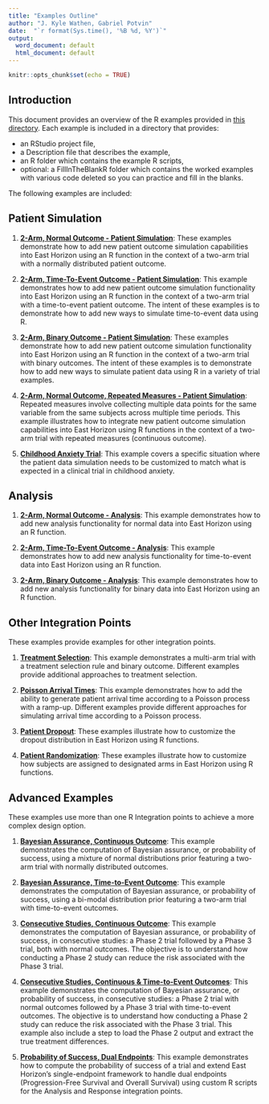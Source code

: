 ```yaml
---
title: "Examples Outline"
author: "J. Kyle Wathen, Gabriel Potvin"
date:  "`r format(Sys.time(), '%B %d, %Y')`"
output:
  word_document: default
  html_document: default
---
```


```r
knitr::opts_chunk$set(echo = TRUE)
```

## Introduction 
This document provides an overview of the R examples provided in [this directory](https://github.com/Cytel-Inc/CyneRgy/tree/main/inst/Examples). Each example is included in a directory that provides:

- an RStudio project file, 
- a Description file that describes the example, 
- an R folder which contains the example R scripts,
- optional: a FillInTheBlankR folder which contains the worked examples with various code deleted so you can practice and fill in the blanks. 

The following examples are included:

## Patient Simulation 

1. **[2-Arm, Normal Outcome - Patient Simulation](2ArmNormalOutcomePatientSimulationDescription.html)**: These examples demonstrate how to add new patient outcome simulation capabilities into East Horizon using an R function in the context of a two-arm trial with a normally distributed patient outcome.

1. **[2-Arm, Time-To-Event Outcome - Patient Simulation](2ArmTimeToEventOutcomePatientSimulationDescription.html)**: This example demonstrates how to add new patient outcome simulation functionality into East Horizon using an R function in the context of a two-arm trial with a time-to-event patient outcome. The intent of these examples is to demonstrate how to add new ways to simulate time-to-event data using R.  

1. **[2-Arm, Binary Outcome - Patient Simulation](2ArmBinaryOutcomePatientSimulation.html)**: These examples demonstrate how to add new patient outcome simulation functionality into East Horizon using an R function in the context of a two-arm trial with binary outcomes. The intent of these examples is to demonstrate how to add new ways to simulate patient data using R in a variety of trial examples.

1. **[2-Arm, Normal Outcome, Repeated Measures - Patient Simulation](2ArmNormalRepeatedMeasuresResponseGeneration.html)**: Repeated measures involve collecting multiple data points for the same variable from the same subjects across multiple time periods. This example illustrates how to integrate new patient outcome simulation capabilities into East Horizon using R functions in the context of a two-arm trial with repeated measures (continuous outcome).

1. **[Childhood Anxiety Trial](ChildhoodAnxiety.html)**: This example covers a specific situation where the patient data simulation needs to be customized to match what is expected in a clinical trial in childhood anxiety.

## Analysis 

1. **[2-Arm, Normal Outcome - Analysis](2ArmNormalOutcomeAnalysisDescription.html)**: This example demonstrates how to add new analysis functionality for normal data into East Horizon using an R function.

1. **[2-Arm, Time-To-Event Outcome - Analysis](2ArmTimeToEventOutcomeAnalysisDescription.html)**: This example demonstrates how to add new analysis functionality for time-to-event data into East Horizon using an R function.

1. **[2-Arm, Binary Outcome - Analysis](2ArmBinaryOutcomeAnalysisDescription.html)**: This example demonstrates how to add new analysis functionality for binary data into East Horizon using an R function.

## Other Integration Points

These examples provide examples for other integration points. 

1. **[Treatment Selection](TreatmentSelectionDescription.html)**: This example demonstrates a multi-arm trial with a treatment selection rule and binary outcome. Different examples provide additional approaches to treatment selection. 

1. **[Poisson Arrival Times](GeneratePoissonArrival.html)**: This example demonstrates how to add the ability to generate patient arrival time according to a Poisson process with a ramp-up. Different examples provide different approaches for simulating arrival time according to a Poisson process. 

1. **[Patient Dropout](PatientDropout.html)**: These examples illustrate how to customize the dropout distribution in East Horizon using R functions.

1. **[Patient Randomization](PatientRandomization.html)**: These examples illustrate how to customize how subjects are assigned to designated arms in East Horizon using R functions.

## Advanced Examples

These examples use more than one R Integration points to achieve a more complex design option. 

1. **[Bayesian Assurance, Continuous Outcome](BayesianAssuranceContinuous.html)**: This example demonstrates the computation of Bayesian assurance, or probability of success, using a mixture of normal distributions prior featuring a two-arm trial with normally distributed outcomes.

1. **[Bayesian Assurance, Time-to-Event Outcome](BayesianAssuranceTimeToEvent.html)**: This example demonstrates the computation of Bayesian assurance, or probability of success, using a bi-modal distribution prior featuring a two-arm trial with time-to-event outcomes.

1. **[Consecutive Studies, Continuous Outcome](ConsecutiveStudiesContinuous.html)**: This example demonstrates the computation of Bayesian assurance, or probability of success, in consecutive studies: a Phase 2 trial followed by a Phase 3 trial, both with normal outcomes. The objective is to understand how conducting a Phase 2 study can reduce the risk associated with the Phase 3 trial.

1. **[Consecutive Studies, Continuous & Time-to-Event Outcomes](ConsecutiveStudiesContinuousTimeToEvent.html)**: This example demonstrates the computation of Bayesian assurance, or probability of success, in consecutive studies: a Phase 2 trial with normal outcomes followed by a Phase 3 trial with time-to-event outcomes. The objective is to understand how conducting a Phase 2 study can reduce the risk associated with the Phase 3 trial. This example also include a step to load the Phase 2 output and extract the true treatment differences.

1. **[Probability of Success, Dual Endpoints](ProbabilitySuccessDualEndpoints.html)**: This example demonstrates how to compute the probability of success of a trial and extend East Horizon's single-endpoint framework to handle dual endpoints (Progression-Free Survival and Overall Survival) using custom R scripts for the Analysis and Response integration points.

